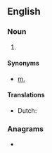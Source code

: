 {{also|Appendix:Variations of "mi"}}
==English==

===Noun===
{{head|en|noun}}

# {{abbr of|en|[[mile]]}}

====Synonyms====
* [[m.]]

====Translations====
{{trans-top|abbreviation of mile}}
* Dutch: {{t+|nl|mi}}
{{trans-mid}}
{{trans-bottom}}

===Anagrams===
* {{anagrams|en|a=im|'im|I'm|IM|Im|im-}}